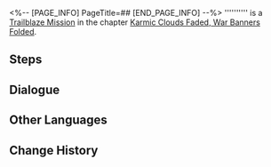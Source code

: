 <%-- [PAGE_INFO]
PageTitle=##
[END_PAGE_INFO] --%>
{{Stub|Dialogue.}}
{{Mission Infobox
|id            = 1021703
|title         = 
|image         = <!--Mission .png-->
|type          = Trailblaze
|event_name    = 
|chapter       = Karmic Clouds Faded, War Banners Folded
|requirements  = [[Trailblaze Mission]] ''[[A Dragon Gallant, Its Ocean Distant]]'' completed
|summary       = <!--official mission summary from Fate's Atlas-->
|characters    = Trailblazer
|startLocation = [[The Xianzhou Luofu]] - [[Seat of Divine Foresight]]
|world         = The Xianzhou Luofu
|area          = Seat of Divine Foresight
|prev          = A Dragon Gallant, Its Ocean Distant
|next          = 
|rewards       = Diting (Profile Picture)*1 { text = Diting }
}}
'''''''''' is a [[Trailblaze Mission]] in the chapter [[Karmic Clouds Faded, War Banners Folded]].

==Steps==


<!--
==Gameplay Notes==

--><!--
==Trial Character==

-->
==Dialogue==
{{Stub Dialogue}}

{{Dialogue End}}

==Other Languages==
{{Other Languages
|en   = 
|zhs  = 
|zht  = 
|ja   = 
|ko   = 
|es   = 
|fr   = 
|ru   = 
|th   = 
|vi   = 
|de   = 
|id   = 
|pt   = 
}}

==Change History==
{{Change History|1.3}}

